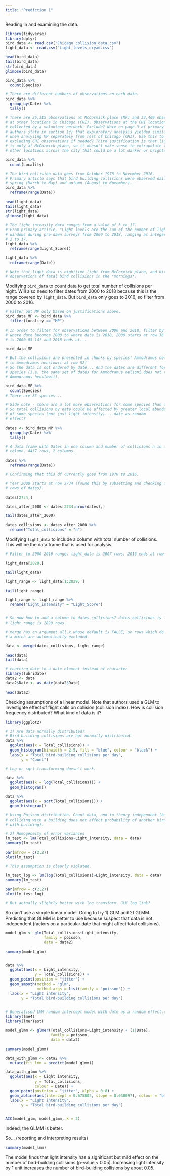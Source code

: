 ```yaml
---
title: "Prediction 1"
---
```


Reading in and examining the data.  
```r
library(tidyverse)
library(dplyr)
bird_data <- read.csv("Chicago_collision_data.csv")
light_data <- read.csv("Light_levels_dryad.csv")

head(bird_data)
tail(bird_data)
str(bird_data)
glimpse(bird_data)

bird_data %>% 
  count(Species)

# There are different numbers of observations on each date. 
bird_data %>% 
  group_by(Date) %>% 
  tally()

# There are 36,315 observations at McCormick place (MP) and 33,469 observations 
# at other locations in Chicago (CHI). Observations at the CHI locations were
# collected by a volunteer network. Exclude? Note on page 3 of primary article, 
# authors state in section 1c) that exploratory analysis yielded similar results
# when analysing MP separately from rest of Chicago (CHI). Use this to justify
# excluding CHI observations if needed? Third justification is that light_data
# is only at McCormick place, so it doesn't make sense to extrapolate this to
# other locations across the city that could be a lot darker or brighter. 

bird_data %>% 
  count(Locality)

# The bird collision data goes from October 1978 to November 2016. 
# Primary article says that bird building collisions were observed daily during
# spring (March to May) and autumn (August to November). 
bird_data %>% 
  reframe(range(Date))

head(light_data)
tail(light_data)
str(light_data)
glimpse(light_data)

# The light intensity data ranges from a value of 3 to 17. 
# From primary article, "Light levels are the sum of the number of lighted
# windows during pre-dawn surveys from 2000 to 2018, ranging as integers from
# 1 to 17. 
light_data %>% 
  reframe(range(Light_Score))

light_data %>% 
  reframe(range(Date))

# Note that light_data is nighttime light from McCormick place, and bird_data is
# observations of fatal bird collisions in the *mornings*. 

```

Modifying `bird_data` to count data to get total number of collisions per night.
Will also need to filter dates from 2000 to 2018 because this is the range
covered by `light_data`. But `bird_data` only goes to 2016, so filter from 2000
to 2016. 

```r
# Filter out MP only based on justifications above. 
bird_data_MP <- bird_data %>% 
  filter(Locality == "MP")

# In order to filter for observations between 2000 and 2018, filter by row from 
# where date becomes 2000 to where date is 2018. 2000 starts at row 36 (date
# is 2000-05-14) and 2018 ends at...

bird_data_MP

# But the collisions are presented in chunks by species! Ammodramus nelsoni changes
# to Ammodramus henslowii at row 52! 
# So the data is not ordered by date... And the dates are different for different
# species (i.e. the same set of dates for Ammodramus nelsoni does not repeat for
# Ammodramus henslowii). 

bird_data_MP %>% 
  count(Species)
# There are 83 species... 

# Side note - there are a lot more observations for some species than others.
# So total collisions by date could be affected by greater local abundance
# of some species (not just light intensity)... date as random
# effect?

dates <- bird_data_MP %>% 
  group_by(Date) %>% 
  tally()

# A data frame with Dates in one column and number of collisions n in another 
# column. 4437 rows, 2 columns. 

dates %>% 
  reframe(range(Date))

# Confirming that this df currently goes from 1978 to 2016. 

# Year 2000 starts at row 2734 (found this by subsetting and checking different 
# rows of dates). 

dates[2734,]

dates_after_2000 <- dates[2734:nrow(dates),]

tail(dates_after_2000)

dates_collisions <- dates_after_2000 %>% 
  rename("Total_collisions" = "n")

```


Modifying `light_data` to include a column with total number of collisions. This
will be the data frame that is used for analysis. 

```r
# Filter to 2000-2016 range. light_data is 3067 rows. 2016 ends at row 2829. 

light_data[2829,]

tail(light_data)

light_range <- light_data[1:2829, ]

tail(light_range)

light_range <- light_range %>% 
  rename("Light_intensity" = "Light_Score")


# So now how to add a column to dates_collisions? dates_collisions is 1704 rows,
# light_range is 2829 rows. 

# merge has an argument all.x whose default is FALSE, so rows which do not have 
# a match are automatically excluded. 

data <- merge(dates_collisions, light_range)

head(data)
tail(data)

# coercing date to a date element instead of character
library(lubridate)
data2 <- data
data2$Date <- as_date(data2$Date)

head(data2)

```


Checking assumptions of a linear model. Note that authors used a GLM to 
investigate effect of flight calls on collision (collision index). 
How is collision frequency distributed? 
What kind of data is it? 

```r


library(ggplot2)

# 1) Are data normally distributed? 
# Bird-building collisions are not normally distributed. 
data %>% 
  ggplot(aes(x = Total_collisions)) +
  geom_histogram(binwidth = 2.5, fill = "blue", colour = "black") + 
  labs(x = "Total bird-building collisions per day",
       y = "Count")

# Log or sqrt transforming doesn't work. 

data %>% 
  ggplot(aes(x = log(Total_collisions))) +
  geom_histogram()

data %>% 
  ggplot(aes(x = sqrt(Total_collisions))) +
  geom_histogram()

# Using Poisson distribution. Count data, and in theory independent (bird 
# colliding with a building does not affect probability of another bird colliding 
# with building).  

# 2) Homogeneity of error variances
lm_test <- lm(Total_collisions~Light_intensity, data = data)
summary(lm_test)

par(mfrow = c(2,2))
plot(lm_test)

# This assumption is clearly violated. 

lm_test_log <- lm(log(Total_collisions)~Light_intensity, data = data)
summary(lm_test)

par(mfrow = c(2,2))
plot(lm_test_log)

# But actually slightly better with log transform. GLM log link?  


```

So can't use a simple linear model. Going to try 1) GLM and 2) GLMM. 
Predicting that GLMM is better to use because suspect that data is not independent (factors on 
a particular date that might affect total collisions).

```r
model_glm <- glm(Total_collisions~Light_intensity,
                 family = poisson,
                 data = data2)

summary(model_glm)


data %>% 
  ggplot(aes(x = Light_intensity,
             y = Total_collisions)) +
  geom_point(position = "jitter") +
  geom_smooth(method = "glm",
              method.args = list(family = "poisson")) +
  labs(x = "Light intensity",
       y = "Total bird-building collisions per day")


# Generalised LMM random intercept model with date as a random effect.(2nd model) 
library(lme4)
library(lmerTest)

model_glmm <- glmer(Total_collisions~Light_intensity + (1|Date),
                    family = poisson,
                    data = data2)

summary(model_glmm)

data_with_glmm <- data2 %>% 
  mutate(fit_lmm = predict(model_glmm))

data_with_glmm %>% 
  ggplot(aes(x = Light_intensity,
             y = Total_collisions,
             colour = Date)) + 
  geom_point(position = "jitter", alpha = 0.8) +
  geom_abline(aes(intercept = 0.675802, slope = 0.050097), colour = "blue", linewidth = 1) +
  labs(x = "Light intensity",
       y = "Total bird-building collisions per day")


AIC(model_glm, model_glmm, k = 2)

```

Indeed, the GLMM is better. 

So... (reporting and interpreting results)

```r
summary(model_lmm)
```

The model finds that light intensity has a significant but mild effect on the number of 
bird-building collisions (p-value < 0.05). Increasing light intensity by 1 unit
increases the number of bird-building collisions by about 0.05. 






